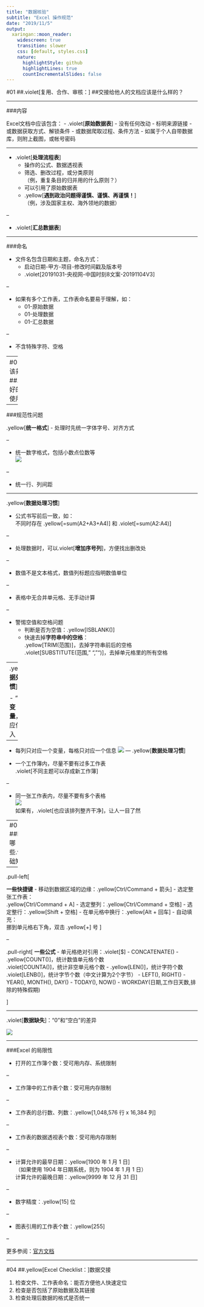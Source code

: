 ```yaml
---
title: "数据核验"
subtitle: "Excel 操作规范"
date: "2019/11/5"
output: 
  xaringan::moon_reader:
    widescreen: true
    transition: slower
    css: [default, styles.css]
    nature:
      highlightStyle: github
      highlightLines: true
      countIncrementalSlides: false
---
```


#01
##.violet[复用、合作、审核：]
##交接给他人的文档应该是什么样的？



---

###内容

Excel文档中应该包含：
- .violet[**原始数据表**]
  - 没有任何改动
  - 标明来源链接
  - 或数据获取方式、解锁条件
  - 或数据爬取过程、条件方法
  - 如属于个人自带数据库，则附上截图，或帐号密码

---

- .violet[**处理流程表**]
  - 操作的公式、数据透视表
  - 筛选、删改过程，或分类原则  
  （例，重复条目的归并用的什么原则？）
  - 可以引用了原始数据表
  - .yellow[**遇到政治问题得谨慎、谨慎、再谨慎！**]  
  （例，涉及国家主权、海外领地的数据）

--

- .violet[**汇总数据表**]

---

###命名

- 文件名包含日期和主题，命名方式：
  - 启动日期-甲方-项目-修改时间戳及版本号
  - .violet[20191031-央视网-中国时刻8文案-20191104V3]

--

- 如果有多个工作表，工作表命名要易于理解，如：
  - 01-原始数据
  - 01-处理数据
  - 01-汇总数据

--

- 不含特殊字符、空格


---
#02
##平时该养成哪些
##.yellow[良好的] Excel 使用习惯？


---


###规范性问题

.yellow[**统一格式**]
- 处理时先统一字体字号、对齐方式

--

- 统一数字格式，包括小数点位数等  
![](1.png)

--

- 统一行、列间距

---

.yellow[**数据处理习惯**]

- 公式书写前后一致，如：  
不同时存在 .yellow[=sum(A2+A3+A4)] 和 .violet[=sum(A2:A4)]

--

- 处理数据时，可以.violet[**增加序号列**]，方便找出删改处

--

- 数值不是文本格式，数值列标题应指明数值单位

--

- 表格中无合并单元格、无手动计算

--

- 警惕空值和空格问题
  - 判断是否为空值：.yellow[ISBLANK()]
  - 快速去掉**字符串中的空格**：  
.yellow[TRIM(范围)]，去掉字符串前后的空格  
.violet[SUBSTITUTE(范围," ","")]，去掉单元格里的所有空格

---
.yellow[**数据处理习惯**]

- “列”对应**变量**，“行”对应信息录入

--

- 每列只对应一个变量，每格只对应一个信息
![](2.png)
---
.yellow[**数据处理习惯**]

- 一个工作簿内，尽量不要有过多工作表  
.violet[不同主题可以存成新工作簿]

--

- 同一张工作表内，尽量不要有多个表格  
![](3.png)  
如果有，.violet[也应该排列整齐干净]，让人一目了然

---
#03
##Excel 有哪些.violet[基础知识]？

---

.pull-left[

**一些快捷键**
- 移动到数据区域的边缘：.yellow[Ctrl/Command + 箭头]
- 选定整张工作表：  
.yellow[Ctrl/Command + A]
- 选定整列：.yellow[Ctrl/Command + 空格]
- 选定整行：.yellow[Shift + 空格]
- 在单元格中换行：.yellow[Alt + 回车]
- 自动填充：  
挪到单元格右下角，双击 .yellow[+] 号
]

--

.pull-right[
**一些公式**
- 单元格绝对引用：.violet[$]
- CONCATENATE()
- .yellow[COUNT()]，统计数值单元格个数  
.violet[COUNTA()]，统计非空单元格个数
- .yellow[LEN()]，统计字符个数  
.violet[LENB()]，统计字节个数（中文计算为2个字节）
- LEFT(), RIGHT()
- YEAR(), MONTH(), DAY()
- TODAY(), NOW()
- WORKDAY(日期,工作日天数,排除的特殊假期)

]

---

.violet[**数据缺失**]：“0”和“空白”的差异

![](null.png)

---

###Excel 的局限性

- 打开的工作簿个数：受可用内存、系统限制

--

- 工作簿中的工作表个数：受可用内存限制

--

- 工作表的总行数、列数：.yellow[1,048,576 行 x 16,384 列]

--

- 工作表的数据透视表个数：受可用内存限制

--

- 计算允许的最早日期：.yellow[1900 年 1 月 1 日]  
（如果使用 1904 年日期系统，则为 1904 年 1 月 1 日）  
计算允许的最晚日期：.yellow[9999 年 12 月 31 日]

--

- 数字精度：.yellow[15] 位

--

- 图表引用的工作表个数：.yellow[255]

--

更多参阅：[官方文档](https://support.office.com/zh-cn/article/excel-%E8%A7%84%E8%8C%83%E4%B8%8E%E9%99%90%E5%88%B6-1672b34d-7043-467e-8e27-269d656771c3)

---
#04
##.yellow[Excel Checklist：]数据交接

1. 检查文件、工作表命名：能否方便他人快速定位
2. 检查是否包括了原始数据及其链接
3. 检查处理后数据的格式是否统一
